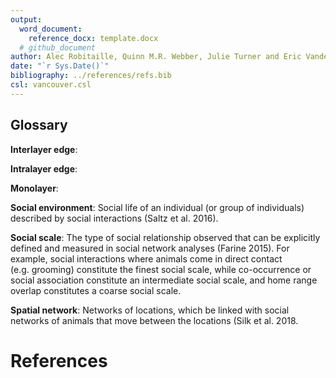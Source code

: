 ```yaml
---
output: 
  word_document:
    reference_docx: template.docx
  # github_document
author: Alec Robitaille, Quinn M.R. Webber, Julie Turner and Eric Vander Wal
date: "`r Sys.Date()`"
bibliography: ../references/refs.bib
csl: vancouver.csl
---
```


## Glossary

**Interlayer edge**: 

**Intralayer edge**:

**Monolayer**:

**Social environment**: Social life of an individual (or group of individuals) described by social interactions (Saltz et al. 2016).

**Social scale**: The type of social relationship observed that can be explicitly defined and measured in social network analyses (Farine 2015). For example, social interactions where animals come in direct contact (e.g. grooming) constitute the finest social scale, while co-occurrence or social association constitute an intermediate social scale, and home range overlap constitutes a coarse social scale.

**Spatial network**: Networks of locations, which be linked with social networks of animals that move between the locations (Silk et al. 2018.



# References
